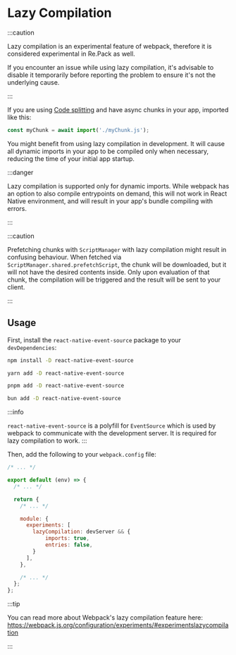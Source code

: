 
# Lazy Compilation

:::caution

Lazy compilation is an experimental feature of webpack, therefore it is considered experimental in Re.Pack as well.

If you encounter an issue while using lazy compilation, it's advisable to disable it temporarily before reporting the problem to ensure it's not the underlying cause.

:::

If you are using [Code splitting](/docs/code-splitting/usage)
and have async chunks in your app, imported like this:

```js
const myChunk = await import('./myChunk.js');
```

You might benefit from using lazy compilation in development.
It will cause all dynamic imports in your app to be compiled only when necessary, reducing the time of your initial app startup.

:::danger

Lazy compilation is supported only for dynamic imports. While webpack has an option to also compile entrypoints on demand, this will not work in React Native environment, and will result in your app's bundle compiling with errors.

:::

:::caution

Prefetching chunks with `ScriptManager` with lazy compilation might result in confusing behaviour. When fetched via `ScriptManager.shared.prefetchScript`, the chunk will be downloaded, but it will not have the desired contents inside. Only upon evaluation of that chunk, the compilation will be triggered and the result will be sent to your client.

:::

## Usage

First, install the `react-native-event-source` package to your `devDependencies`:

<Tabs>
<TabItem value="npm" label="npm" default>

```bash
npm install -D react-native-event-source
```

</TabItem>
<TabItem value="yarn" label="yarn">

```bash
yarn add -D react-native-event-source
```

</TabItem>
<TabItem value="pnpm" label="pnpm">

```bash
pnpm add -D react-native-event-source
```

</TabItem>
<TabItem value="bun" label="bun">

```bash
bun add -D react-native-event-source
```

</TabItem>
</Tabs>

:::info

`react-native-event-source` is a polyfill for `EventSource`
which is used by webpack to communicate with the development server.
It is required for lazy compilation to work.
:::

Then, add the following to your `webpack.config` file:

```js
/* ... */

export default (env) => {
  /* ... */

  return {
    /* ... */

    module: {
      experiments: [
        lazyCompilation: devServer && {
            imports: true,
            entries: false,
        }
      ],
    },

    /* ... */
  };
};
```

:::tip

You can read more about Webpack's lazy compilation feature here: https://webpack.js.org/configuration/experiments/#experimentslazycompilation

:::
